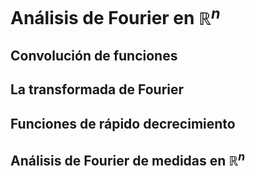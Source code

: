 # Análisis de Fourier en $\mathbb{R}^n$

## Convolución de funciones

## La transformada de Fourier

## Funciones de rápido decrecimiento

## Análisis de Fourier de medidas en $\mathbb{R}^n$

